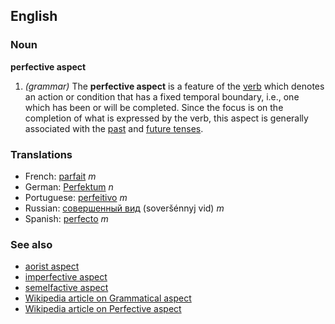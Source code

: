 ==English==
===Noun===
'''perfective aspect'''

#''(grammar)'' The '''perfective aspect''' is a feature of the [[verb]] which denotes an action or condition that has a fixed temporal boundary, i.e., one which has been or will be completed. Since the focus is on the completion of what is expressed by the verb, this aspect is generally associated with the [[past tense|past]] and [[future tense]]s.

===Translations===
*French: [[parfait]] ''m''
*German: [[Perfektum]] ''n''
*Portuguese: [[perfeitivo]] ''m''
*Russian: [[совершенный вид]] (soveršénnyj vid) ''m''
*Spanish: [[perfecto]] ''m''

===See also===
*[[aorist aspect]]
*[[imperfective aspect]]
*[[semelfactive aspect]]
*[[w:Grammatical aspect|Wikipedia article on Grammatical aspect]]
*[[w:Perfective aspect|Wikipedia article on Perfective aspect]]